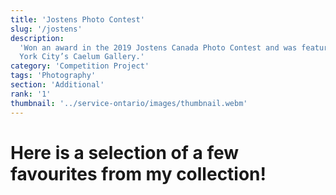 ```yaml
---
title: 'Jostens Photo Contest'
slug: '/jostens'
description:
  'Won an award in the 2019 Jostens Canada Photo Contest and was featured in New
  York City’s Caelum Gallery.'
category: 'Competition Project'
tags: 'Photography'
section: 'Additional'
rank: '1'
thumbnail: '../service-ontario/images/thumbnail.webm'
---
```



# Here is a selection of a few favourites from my collection!

<FullBleed>
    <PhotoLayout
        src_array={[
        "Soakin' Up the Sun.jpg",
        'Exhaustion.jpg',
        'Morning Commute.jpg',
        "Sky's the Limit.jpg",
        'The Hidden Temple.jpg',
        'Divine Nature.jpg',
        'View from Above.jpg',
        'Reflections on the Future.jpg',
        'The Clock Tower.jpg',
        'Defying Gravity.jpg',
        'A Ripple in Time.jpg',
        'Red, White, and Blue.jpg',
        ]}
    />

</FullBleed>
